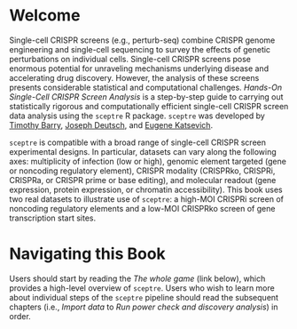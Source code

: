 # Welcome {.unnumbered}

Single-cell CRISPR screens (e.g., perturb-seq) combine CRISPR genome engineering and single-cell sequencing to survey the effects of genetic perturbations on individual cells. Single-cell CRISPR screens pose enormous potential for unraveling mechanisms underlying disease and accelerating drug discovery. However, the analysis of these screens presents considerable statistical and computational challenges. *Hands-On Single-Cell CRISPR Screen Analysis* is a step-by-step guide to carrying out statistically rigorous and computationally efficient single-cell CRISPR screen data analysis using the `sceptre` R package. `sceptre` was developed by [Timothy Barry](https://timothy-barry.github.io/), [Joseph Deutsch](https://www.jld-stats.com/), and [Eugene Katsevich](https://ekatsevi.github.io/).

`sceptre` is compatible with a broad range of single-cell CRISPR screen experimental designs. In particular, datasets can vary along the following axes: multiplicity of infection (low or high), genomic element targeted (gene or noncoding regulatory element), CRISPR modality (CRISPRko, CRISPRi, CRISPRa, or CRISPR prime or base editing), and molecular readout (gene expression, protein expression, or chromatin accessibility). This book uses two real datasets to illustrate use of `sceptre`: a high-MOI CRISPRi screen of noncoding regulatory elements and a low-MOI CRISPRko screen of gene transcription start sites.

# Navigating this Book {.unnumbered}

Users should start by reading the *The whole game* (link below), which provides a high-level overview of `sceptre`. Users who wish to learn more about individual steps of the `sceptre` pipeline should read the subsequent chapters (i.e., *Import data* to *Run power check and discovery analysis*) in order.
